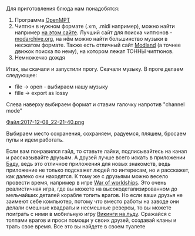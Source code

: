 Для приготовления блюда нам понадобятся:

# Программа [https://openmpt.org/ OpenMPT]
# Чиптюн в нужном формате (.xm, .midi например), можно найти например [http://www.keygenmusic.net/?lang=ru на этом сайте]. Лучший сайт для поиска чиптюнов - [http://www.modarchive.org modarchive.org], на нём можно найти большинство музыки в несжатом формате. Также есть отличный сайт [https://www.exotica.org.uk/wiki/Special:Modland Modland] (а точнее движок поиска по нему), на котором лежат ТОННЫ чиптюнов.
# Немножечко дождя

Итак, вы скачали и запустили прогу. Скачали музыку. В проге делаем следующее:
*file -> open - выбираем нашу музыку
*fille -> export as lossy

Слева наверху выбираем формат и ставим галочку напротив "channel mode"

[[Файл:2017-12-08_22-21-40.png]]

Выбираем место сохранения, сохраняем, радуемся, пляшем, бросаем пупы и идем работать.

Если вам понравился гайд, то ставьте лайки, подписывайтесь на канал и рассказывайте друзьям.
А друзей лучше всего искать в приложении [https://s00.yaplakal.com/pics/pics_original/2/9/9/3357992.jpg Баду], ведь это отличное приложения для новых знакомств, ведь приложение не только подскажет людей по интересам, но и расскажет, как далеко они находятся. К тому же с друзьями можно весело провести время, например в игре [https://www.facebook.com/293084398342/photos/a.325833613342.189183.293084398342/10154982395493343/?type=3 War of worldships]. Это очень реалистичная игра, где вы можете на высокодетализированном до мельчайших деталей корабле топить врагов. Но если ваши друзья не заимеют себе компьютер, потому что вместо работы на заводе они делали смешные квадраты и несмешные реверсы, то вы можете поиграть с ними в мобильную игру [https://i.ytimg.com/vi/3QQQmf5rb0M/maxresdefault.jpg Викинги на льду]. Сражайся с толпами врагов и проси помощи у своих друзей, создавай кланы и трать свое время. Все это вы найдете в своем туалете